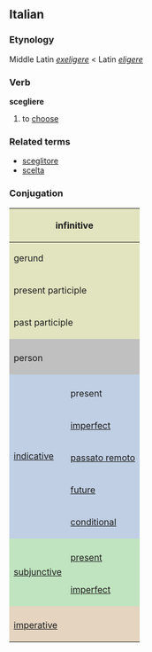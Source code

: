 ==Italian==
===Etynology===
Middle Latin ''[[exeligere]]'' < Latin ''[[eligere]]''

===Verb===
'''scegliere'''

# to [[choose]]

===Related terms===
*[[sceglitore]]
*[[scelta]]

===Conjugation===

<center>
{| style="background:#F0F0F0"

|-
! colspan="3" style="background:#e2e4c0" | infinitive
| colspan="5" | sciogliere

|-
! colspan="3" style="background:#e2e4c0" | gerund
| colspan="5" | scegliendo

|-
! colspan="3" style="background:#e2e4c0" | present participle
| colspan="5" | [[scegliente]]

|-
! colspan="3" style="background:#e2e4c0" | past participle
| colspan="5" | [[scelto]]

|-
! colspan="2" style="background:#C0C0C0" |
! colspan="3" style="background:#C0C0C0" | singular
! colspan="3" style="background:#C0C0C0" | plural

|-
! colspan="2" style="background:#C0C0C0" | person
! style="background:#C0C0C0;width:12.5%" | first
! style="background:#C0C0C0;width:12.5%" | second
! style="background:#C0C0C0;width:12.5%" | third
! style="background:#C0C0C0;width:12.5%" | first
! style="background:#C0C0C0;width:12.5%" | second
! style="background:#C0C0C0;width:12.5%" | third

|-
! rowspan="6" style="background:#c0cfe4" | [[indicative]]

! style="background:#c0cfe4" colspan="1" | 
! style="background:#c0cfe4" | io
! style="background:#c0cfe4" | tu
! style="background:#c0cfe4" | lui/lei
! style="background:#c0cfe4" | noi
! style="background:#c0cfe4" | voi
! style="background:#c0cfe4" | loro

|-
! style="height:3em;background:#c0cfe4" | present
| scelgo
| scegli
| sceglie
| scegliamo
| scegliete
| scelgono

|-
! style="height:3em;background:#c0cfe4" | [[imperfect]]
| sceglievo
| sceglievi
| sceglieva
| sceglievamo
| sceglievate
| sceglievano

|-
! style="height:3em;background:#c0cfe4" | [[passato remoto]]
| scelsi
| scegliesti
| scelse
| scegliemmo
| sceglieste
| scelsero

|-
! style="height:3em;background:#c0cfe4" | [[future]]
| sceglierò
| sceglierai
| sceglierà
| sceglieremo
| sceglierete
| sceglieranno

|-
! style="height:3em;background:#c0cfe4" | [[conditional]]
| sceglierei
| sceglieresti
| sceglierebbe
| sceglieremmo
| scegliereste
| sceglierebbero

|-
! rowspan="3" style="background:#c0e4c0" |[[subjunctive]]
! style="background:#c0e4c0" | 
! style="background:#c0e4c0" | che io
! style="background:#c0e4c0" | che tu
! style="background:#c0e4c0" | che lui/che lei
! style="background:#c0e4c0" | che noi
! style="background:#c0e4c0" | che voi
! style="background:#c0e4c0" | che loro

|-
! style="height:3em;background:#c0e4c0" | [[present]]
| scelga
| scelga
| scelga
| scegliamo
| scegliate
| scelgano

|-
! style="height:3em;background:#c0e4c0" rowspan="1" | [[imperfect]]
| scegliessi
| scegliessi
| scegliesse
| scegliessimo
| sceglieste
| scegliessero

|-
! style="background:#e4d4c0" colspan="2" | 
! style="background:#e4d4c0" | -
! style="background:#e4d4c0" | tu
! style="background:#e4d4c0" | lui/lei
! style="background:#e4d4c0" | noi
! style="background:#e4d4c0" | voi
! style="background:#e4d4c0" | loro

|-
! colspan="2" style="height:3em;background:#e4d4c0" | [[imperative]]
|
| scegli
| scelga
| scegliamo
| scegliete
| scelgano

|}
</center>